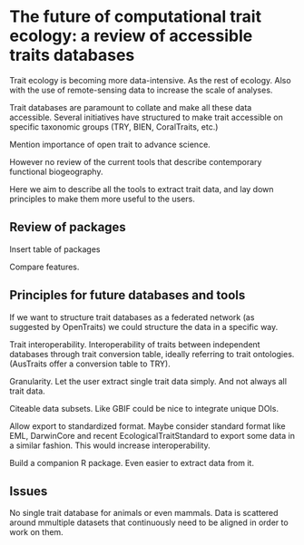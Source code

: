 # The future of computational trait ecology: a review of accessible traits databases

Trait ecology is becoming more data-intensive. As the rest of ecology. Also with the use of remote-sensing data to increase the scale of analyses.

Trait databases are paramount to collate and make all these data accessible. Several initiatives have structured to make trait accessible on specific taxonomic groups (TRY, BIEN, CoralTraits, etc.)

Mention importance of open trait to advance science.

However no review of the current tools that describe contemporary functional biogeography.

Here we aim to describe all the tools to extract trait data, and lay down principles to make them more useful to the users.


## Review of packages

Insert table of packages

Compare features.


## Principles for future databases and tools

If we want to structure trait databases as a federated network (as suggested by OpenTraits) we could structure the data in a specific way.

Trait interoperability. Interoperability of traits between independent databases through trait conversion table, ideally referring to trait ontologies. (AusTraits offer a conversion table to TRY).

Granularity. Let the user extract single trait data simply. And not always all trait data.

Citeable data subsets. Like GBIF could be nice to integrate unique DOIs.

Allow export to standardized format. Maybe consider standard format like EML, DarwinCore and recent EcologicalTraitStandard to export some data in a similar fashion. This would increase interoperability.

Build a companion R package. Even easier to extract data from it.

## Issues

No single trait database for animals or even mammals. Data is scattered around mmultiple datasets that continuously need to be aligned in order to work on them.


